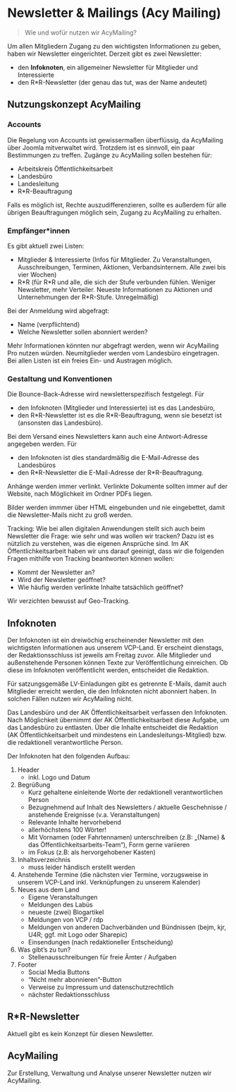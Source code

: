 # Newsletter & Mailings (Acy Mailing)

> Wie und wofür nutzen wir AcyMailing? 

Um allen Mitgliedern Zugang zu den wichtigsten Informationen zu geben, haben wir Newsletter eingerichtet.
Derzeit gibt es zwei Newsletter: 

* den __Infoknoten__, ein allgemeiner Newsletter für Mitglieder und Interessierte
* den R\*R-Newsletter (der genau das tut, was der Name andeutet)

## Nutzungskonzept AcyMailing

### Accounts

Die Regelung von Accounts ist gewissermaßen überflüssig, da AcyMailing über Joomla mitverwaltet wird.
Trotzdem ist es sinnvoll, ein paar Bestimmungen zu treffen. Zugänge zu AcyMailing sollen bestehen für: 

* Arbeitskreis Öffentlichkeitsarbeit
* Landesbüro 
* Landesleitung
* R\*R-Beauftragung

Falls es möglich ist, Rechte auszudifferenzieren, sollte es außerdem für alle übrigen Beauftragungen möglich sein, Zugang zu AcyMailing zu erhalten.

### Empfänger\*innen

Es gibt aktuell zwei Listen: 

* Mitglieder & Interessierte (Infos für Mitglieder. Zu Veranstaltungen, Ausschreibungen, Terminen, Aktionen, Verbandsinternem. Alle zwei bis vier Wochen)
* R\*R (für R\*R und alle, die sich der Stufe verbunden fühlen. Weniger Newsletter, mehr Verteiler. Neueste Informationen zu Aktionen und Unternehmungen der R\*R-Stufe. Unregelmäßig)

Bei der Anmeldung wird abgefragt: 

* Name (verpflichtend)
* Welche Newsletter sollen abonniert werden? 

Mehr Informationen könnten nur abgefragt werden, wenn wir AcyMailing Pro nutzen würden. Neumitglieder werden vom Landesbüro eingetragen. Bei allen Listen ist ein freies Ein- und Austragen möglich.

### Gestaltung und Konventionen

Die Bounce-Back-Adresse wird newsletterspezifisch festgelegt. Für 

* den Infoknoten (Mitglieder und Interessierte) ist es das Landesbüro, 
* den R\*R-Newsletter ist es die R\*R-Beauftragung, wenn sie besetzt ist (ansonsten das Landesbüro).

Bei dem Versand eines Newsletters kann auch eine Antwort-Adresse angegeben werden. Für 

* den Infoknoten ist dies standardmäßig die E-Mail-Adresse des Landesbüros
* den R*R-Newsletter die E-Mail-Adresse der R\*R-Beauftragung.

Anhänge werden immer verlinkt. Verlinkte Dokumente sollten immer auf der Website, nach Möglichkeit im Ordner PDFs liegen.

Bilder werden immmer über HTML eingebunden und nie eingebettet, damit die Newsletter-Mails nicht zu groß werden.

Tracking: Wie bei allen digitalen Anwendungen stellt sich auch beim Newsletter die Frage: wie sehr und was wollen wir tracken? Dazu ist es nützlich zu verstehen, was die eigenen Ansprüche sind.
Im AK Öffentlichkeitsarbeit haben wir uns darauf geeinigt, dass wir die folgenden Fragen mithilfe von Tracking beantworten können wollen: 

* Kommt der Newsletter an? 
* Wird der Newsletter geöffnet? 
* Wie häufig werden verlinkte Inhalte tatsächlich geöffnet? 

Wir verzichten bewusst auf Geo-Tracking. 

## Infoknoten

Der Infoknoten ist ein dreiwöchig erscheinender Newsletter mit den wichtigsten Informationen aus unserem VCP-Land.
Er erscheint dienstags, der Redaktionsschluss ist jeweils am Freitag zuvor.
Alle Mitglieder und außenstehende Personen können Texte zur Veröffentlichung einreichen. Ob diese im Infoknoten veröffentlicht werden, entscheidet die Redaktion.

Für satzungsgemäße LV-Einladungen gibt es getrennte E-Mails, damit auch Mitglieder erreicht werden, die den Infoknoten nicht abonniert haben. In solchen Fällen nutzen wir AcyMailing nicht.

Das Landesbüro und der AK Öffentlichkeitsarbeit verfassen  den Infoknoten. Nach Möglichkeit übernimmt der AK Öffentlichkeitsarbeit diese Aufgabe, um das Landesbüro zu entlasten.
Über die Inhalte entscheidet die Redaktion (AK Öffentlichkeitsarbeit und mindestens ein Landesleitungs-Mitglied) bzw. die redaktionell verantwortliche Person. 

Der Infoknoten hat den folgenden Aufbau: 

1. Header 
    * inkl. Logo und Datum
2. Begrüßung 
    * Kurz gehaltene einleitende Worte der redaktionell verantwortlichen Person
    * Bezugnehmend auf Inhalt des Newsletters / aktuelle Geschehnisse / anstehende Ereignisse (v.a. Veranstaltungen)
    * Relevante Inhalte hervorhebend
    * allerhöchstens 100 Wörter!
    * Mit Vornamen (oder Fahrtennamen) unterschreiben (z.B: „{Name} & das Öffentlichkeitsarbeits-Team“), Form gerne variieren
    * im Fokus (z.B: als hervorgehobener Kasten)
3. Inhaltsverzeichnis
    * muss leider händisch erstellt werden
4. Anstehende Termine (die nächsten vier Termine, vorzugsweise in unserem VCP-Land inkl. Verknüpfungen zu unserem Kalender)
5. Neues aus dem Land 
    * Eigene Veranstaltungen 
    * Meldungen des Labüs 
    * neueste (zwei) Blogartikel
    * Meldungen von VCP / rdp
    * Meldungen von anderen Dachverbänden und Bündnissen (bejm, kjr, U4R; ggf. mit Logo oder Sharepic)
    * Einsendungen (nach redaktioneller Entscheidung)
6. Was gibt's zu tun? 
    * Stellenausschreibungen für freie Ämter / Aufgaben
7. Footer 
    * Social Media Buttons
    * "Nicht mehr abonnieren"-Button
    * Verweise zu Impressum und datenschutzrechtlich
    * nächster Redaktionsschluss

## R\*R-Newsletter

Aktuell gibt es kein Konzept für diesen Newsletter.

## AcyMailing

Zur Erstellung, Verwaltung und Analyse unserer Newsletter nutzen wir AcyMailing.

